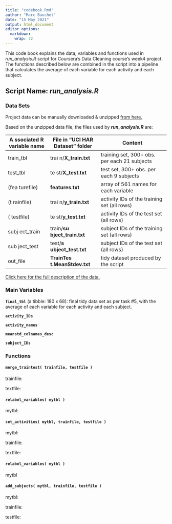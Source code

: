 ```yaml
---
title: "codebook.Rmd"
author: "Marc Bauchet"
date: "15 May 2021"
output: html_document
editor_options: 
  markdown: 
    wrap: 72
---
```


This code book explains the data, variables and functions used in
*run_analysis.R* script for Coursera's Data Cleaning course's week4
project. The functions described below are combined in the script into a
pipeline that calculates the average of each variable for each activity
and each subject.\

## **Script Name:** *run_analysis.R*

### Data Sets

Project data can be manually downloaded & unzipped [from
here.](https://d396qusza40orc.cloudfront.net/getdata%2Fprojectfiles%2FUCI%20HAR%20Dataset.zip){.uri}

Based on the unzipped data file, the files used by ***run_analysis.R***
are:

| A ssociated R variable name | File in "UCI HAR Dataset" folder | Content                                      |
|-----------------------------|----------------------------------|----------------------------------------------|
| train_tbl                   | trai n/**X_train.txt**           | training set, 300+ obs. per each 21 subjects |
| test_tbl                    | te st/**X_test.txt**             | test set, 300+ obs. per each 9 subjects      |
| (fea turefile)              | **features.txt**                 | array of 561 names for each variable         |
| (t rainfile)                | trai n/**y_train.txt**           | activity IDs of the training set (all rows)  |
| ( testfile)                 | te st/**y_test.txt**             | activity IDs of the test set (all rows)      |
| subj ect_train              | train/**su bject_train.txt**     | subject IDs of the training set (all rows)   |
| sub ject_test               | test/**s ubject_test.txt**       | subject IDs of the test set (all rows)       |
| out_file                    | **TrainTes t.MeanStdev.txt**     | tidy dataset produced by the script          |

[Click here for the full description of the
data.](http://archive.ics.uci.edu/ml/datasets/Human+Activity+Recognition+Using+Smartphones){.uri}

### Main Variables

**`final_tbl`** (a tibble: 180 x 68): final tidy data set as per task
\#5, with the average of each variable for each activity and each
subject.

**`activity_IDs`**

**`activity_names`**

**`meanstd_colnames_desc`**

**`subject_IDs`**

### Functions

#### `merge_traintest( trainfile, testfile )`

trainfile:

textfile:

#### `relabel_variables( mytbl )`

mytbl:

#### `set_activities( mytbl, trainfile, testfile )`

mytbl:

trainfile:

textfile:

#### `relabel_variables( mytbl )`

mytbl

#### `add_subjects( mytbl, trainfile, testfile )`

mytbl:

trainfile:

testfile:
